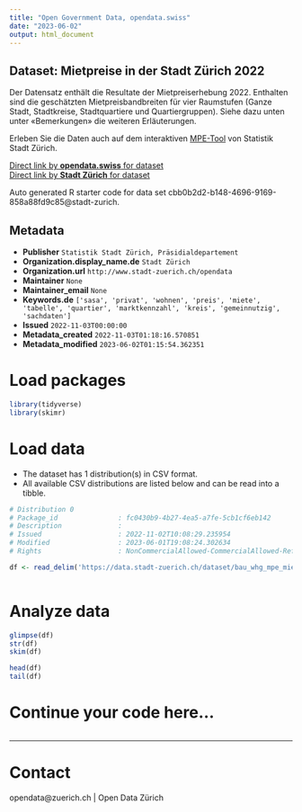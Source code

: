 ```yaml
---
title: "Open Government Data, opendata.swiss"
date: "2023-06-02"
output: html_document
---
```


## Dataset: Mietpreise in der Stadt Zürich 2022

Der Datensatz enthält die Resultate der Mietpreiserhebung 2022. Enthalten sind die geschätzten Mietpreisbandbreiten für vier Raumstufen (Ganze Stadt, Stadtkreise, Stadtquartiere und Quartiergruppen). Siehe dazu unten unter «Bemerkungen» die weiteren Erläuterungen.

Erleben Sie die Daten auch auf dem interaktiven [MPE-Tool](https://www.stadt-zuerich.ch/content/prd/de/index/statistik/publikationen-angebote/datenbanken-anwendungen/mietpreiserhebung.html) von Statistik Stadt Zürich.

[Direct link by **opendata.swiss** for dataset](https://opendata.swiss/de/dataset/mietpreise-in-der-stadt-zurich-2022)<br>
[Direct link by **Stadt Zürich** for dataset](https://data.stadt-zuerich.ch/dataset/bau_whg_mpe_mietpreis_raum_zizahl_gn_jahr_od5161)

Auto generated R starter code for data set cbb0b2d2-b148-4696-9169-858a88fd9c85@stadt-zurich.

## Metadata

- **Publisher** `Statistik Stadt Zürich, Präsidialdepartement`
- **Organization.display_name.de** `Stadt Zürich`
- **Organization.url** `http://www.stadt-zuerich.ch/opendata`
- **Maintainer** `None`
- **Maintainer_email** `None`
- **Keywords.de** `['sasa', 'privat', 'wohnen', 'preis', 'miete', 'tabelle', 'quartier', 'marktkennzahl', 'kreis', 'gemeinnutzig', 'sachdaten']`
- **Issued** `2022-11-03T00:00:00`
- **Metadata_created** `2022-11-03T01:18:16.570851`
- **Metadata_modified** `2023-06-02T01:15:54.362351`


# Load packages

```r

library(tidyverse)
library(skimr)

```

# Load data

-   The dataset has 1 distribution(s) in CSV format.
-   All available CSV distributions are listed below and can be read into a tibble.

```r

# Distribution 0
# Package_id               : fc0430b9-4b27-4ea5-a7fe-5cb1cf6eb142
# Description              : 
# Issued                   : 2022-11-02T10:08:29.235954
# Modified                 : 2023-06-01T19:08:24.302634
# Rights                   : NonCommercialAllowed-CommercialAllowed-ReferenceNotRequired

df <- read_delim('https://data.stadt-zuerich.ch/dataset/bau_whg_mpe_mietpreis_raum_zizahl_gn_jahr_od5161/download/BAU516OD5161.csv')



```

# Analyze data

```r

glimpse(df)
str(df)
skim(df)

head(df)
tail(df)

```

# Continue your code here...

```r

```

------------------------------------------------------------------------

# Contact

opendata@zuerich.ch | Open Data Zürich
